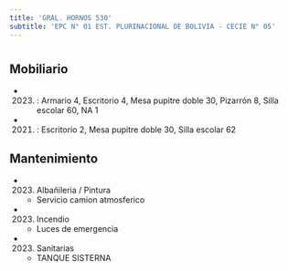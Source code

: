 ```yaml
---
title: 'GRAL. HORNOS 530'
subtitle: 'EPC N° 01 EST. PLURINACIONAL DE BOLIVIA - CECIE N° 05'
---
```


#


## Mobiliario

*  (2023) : Armario 4, Escritorio 4, Mesa pupitre doble 30, Pizarrón 8, Silla escolar 60, NA 1 

*  (2021) : Escritorio 2, Mesa pupitre doble 30, Silla escolar 62 





## Mantenimiento

*  (2023) Albañileria / Pintura 
    + Servicio camion atmosferico

*  (2023) Incendio 
    + Luces de emergencia

*  (2023) Sanitarias 
    + TANQUE SISTERNA



